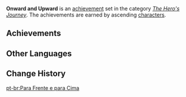 {{Achievement Set Infobox
|title        = 
|primogems    = {{Achievement/Primogems|Onward and Upward}}
|total        = {{Achievement/Total|Onward and Upward}}
|category     = The Hero's Journey
}}
'''Onward and Upward''' is an [[achievement]] set in the category ''[[The Hero's Journey]]''. The achievements are earned by ascending [[characters]].

==Achievements==
{{Achievements by Category Table|Onward and Upward}}
<!--
==Notes==

==Trivia==
-->
==Other Languages==
{{Other Languages
|en      = Onward and Upward
|zhs     = 如日方升的旅程
|zhs_rm  = Rúrìfāngshēng de Lǚchéng
|zht     = 如日方升的旅程
|zht_rm  = Rúrìfāngshēng de Lǚchéng
|zh_tl   = Journey That Has Just Begun With a Bright Future
|ja      = 輝ける旅道
|ja_rm   = Kagayakeru Tabiji{{Assumed}}
|ko      = 왕성한 여행
|ko_rm   = 
|es      = Arriba y adelante
|fr      = Au jour le jour
|ru      = Вперёд и ввысь
|th      = เดินต่อไปไม่หยุดยั้ง
|th_rm   = 
|vi      = Cuộc hành trình như mặt trời mọc
|de      = Stets nach vorn
|id      = Semakin Maju dan Semakin Tinggi
|id_tl   = Onward and Upward
|pt      = Para Frente e para Cima
|ja_tl   = Travel Road Which Can Glow
}}

==Change History==
{{Change History|1.0}}
<!--
==References==
{{Reflist}}
-->
[[pt-br:Para Frente e para Cima]]